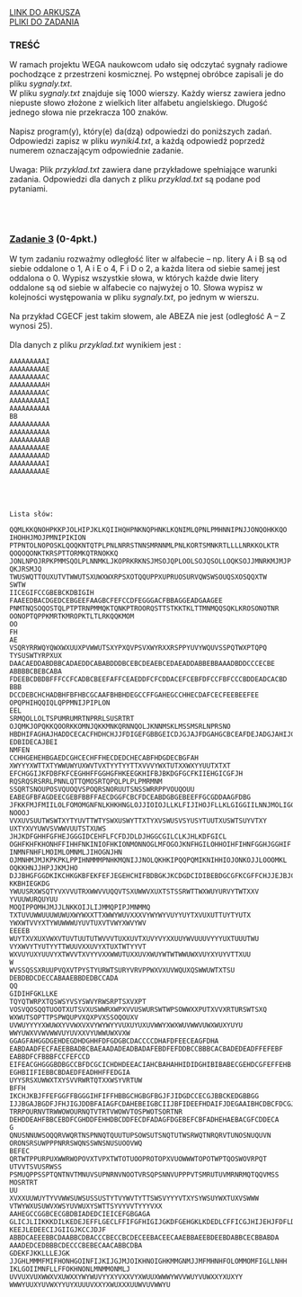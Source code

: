 
<div className="box_link"><a className="link  link_materials" target="_blank" href="https://cke.gov.pl/images/_EGZAMIN_MATURALNY_OD_2015/Arkusze_egzaminacyjne/2018/formula_od_2015/informatyka/MIN-R2_1P-182.pdf">LINK DO ARKUSZA</a>
<br/>
<a className="link  link_materials" href="http://cke.gov.pl/images/_EGZAMIN_MATURALNY_OD_2015/Arkusze_egzaminacyjne/2018/formula_od_2015/informatyka/Dane_PR2.zip">PLIKI DO ZADANIA</a>
<br/>
</div>

### TREŚĆ
W ramach projektu WEGA naukowcom udało się odczytać sygnały radiowe pochodzące
z przestrzeni kosmicznej. Po wstępnej obróbce zapisali je do pliku <i>sygnaly.txt</i>.<br/>
W pliku <i>sygnaly.txt</i> znajduje się 1000 wierszy. Każdy wiersz zawiera jedno niepuste
słowo złożone z wielkich liter alfabetu angielskiego. Długość jednego słowa nie przekracza 100
znaków.<br/><br/>
Napisz <span className="bold">program(y)</span>, który(e) da(dzą) odpowiedzi do poniższych zadań. Odpowiedzi zapisz
w pliku <i>wyniki4.txt</i>, a każdą odpowiedź poprzedź numerem oznaczającym odpowiednie
zadanie.<br/><br/>
<span className="bold">Uwaga</span>: Plik <i>przyklad.txt</i> zawiera dane przykładowe spełniające warunki zadania.
Odpowiedzi dla danych z pliku <i>przyklad.txt</i> są podane pod pytaniami. 

<br/><br/>

### <u>Zadanie 3</u>   (0-4pkt.)
W tym zadaniu rozważmy odległość liter w alfabecie – np. litery A i B są od siebie oddalone
o 1, A i E o 4, F i D o 2, a każda litera od siebie samej jest oddalona o 0. Wypisz wszystkie
słowa, w których każde dwie litery oddalone są od siebie w alfabecie co najwyżej o 10. Słowa
wypisz w kolejności występowania w pliku <i>sygnaly.txt</i>, po jednym w wierszu.<br/><br/>
Na przykład CGECF jest takim słowem, ale ABEZA nie jest (odległość A – Z wynosi 25). <br/><br/>
Dla danych z pliku <i>przyklad.txt</i> wynikiem jest :<br/>

```text
AAAAAAAAAI
AAAAAAAAAE
AAAAAAAAAC
AAAAAAAAAH
AAAAAAAAAC
AAAAAAAAAI
AAAAAAAAAA
BB
AAAAAAAAAA
AAAAAAAAAA
AAAAAAAAAB
AAAAAAAAAE
AAAAAAAAAD
AAAAAAAAAI
AAAAAAAAAE
```

<br/><br/>

<Dropdown title="ODPOWIEDŹ">

```text
Lista słów:

QQMLKKQNOHPKKPJOLHIPJKLKQIIHQHPNKNQPHNKLKQNIMLQPNLPMHNNIPNJJONQOHKKQO
IHOHHJMOJPMNIPIKION
PTPNTOLNOPOSKLQOQKNTQTPLPNLNRRSTNNSMRNNMLPNLKORTSMNKRTLLLLNRKKOLKTR
QOQOQONKTKRSPTTORMKQTRNOKKQ
JONLNPOJRPKPMMSQOLPLNNMKLJKOPRKRKNSJMSOJQPLOOLSOJQSOLLOQKSOJJMNRKMJMJP
QKJRSMJQ
TWUSWQTTOUXUTVTWWUTSXUWXWXRPSXOTQQUPPXUPRUOSURVQWSWSOUQSXOSQQXTW
SWTW
IICEGIFCCGBEBCKDBIGIH
FAAEEDBACDGEDCEBGEEFAAGBCFEFCCDFEGGGACFBBAGGEADGAAGEE
PNMTNQSOQOSTQLPTPTRNPMMQKTQNKPTROORQSTTSTKKTKLTTMNMQQSQKLKROSONOTNR
OONOPTQPPKMRTKMROPKTLTLRKQQKMOM
OO
FH
AE
VSQRYRRWQYQWXWXUUXPVWWUTSXYPXQVPSVXWYRXXRSPPYUVYWQUVSSPQTWXPTQPQ
TYSUSWTYRPXUX
DAACAEDDABDBBCADAEDDCABABDDDBCEBCDEAEBCEDAEADDABBEBBAAADBDDCCCECBE
ABBBBCBEBCABA
FDEEBCDBDBFFFCCFCADBCBEEFAFFCEAEDDFCFCDDACEFCEBFDFCCFBFCCCBDDEADCACBD
BBB
DCCDEBCHCHADBHFBFHBCGCAAFBHBHDEGCCFFGAHEGCCHHECDAFCECFEEBEEFEE
OPQPHIHQQIQLQPPMNIJPIPLON
EEL
SRMQOLLOLTSPUMRUMRTNPRRLSUSRTRT
OJQMKJOPQKKQOORKKOMNJQKKMNKQRNNQOLJKNNMSKLMSSMSRLNPRSNO
HBDHIFAGHAJHADDCECACFHDHCHJJFDIGEFGBBGEICDJGJAJFDGAHGCBCEAFDEJADGJAHIJGD
EDBIDECAJBEI
NMFEN
CCHHGEHEHBGAEDCGHCECHFFHECDEDCHECABFHDGDECBGFAH
XWYYYXWTTXTYWWUWYUXWVTVXTYYTYYTTXVVVYWXTUTXXWXYYUUTXTXT
EFCHGGIJKFDBFKFCEGHHFFGGHGFHKEEGKHIFBJBKDGFGCFKIIEHGICGFJH
RQSRQSRSRRLPNNLQTTQMOSRTQPQLPLPLPMRMNM
SSQRTSNOUPOSVQUOQVSPOQRSNORUUTSNSSWRRPPVOUQOUU
EABEGFBFAGDEECGEBFBBFFAECDGGFCBCFDCEABDGBGEBEEFFGCGDDAAGFDBG
JFKKFMJFMIILOLFOMOMGNFNLKHKHNGLOJJIOIOJLLKLFIJIHOJFLLKLGIGGIILNNJMOLIGGHLFI
NOOOJ
VVXUVSUUTWSWTXYTYUVTTWTYSWXUSWYTTXTYXVSWUSVSYUSYTUUTXUSWTSUYVTXY
UXTYXVYUWVSVWWVUUTSTXUWS
JHJKDFGHHFGFHEJGGGIDCEHFLFCFDJDLDJHGGCGILCLKJHLKDFGICL
OGHFKHFKHONHFFIHHFNKINIOFHKIONMONNOGLMFOGOJKNFHGILOHHOIHFIHNFGGHJGGHIF
INMNFNHFLMOIMLOMNMLJIHOGNJHN
OJMNHMJMJKPKPKLPPIHNMMMPNHKMQNIJJNOLQKHKIPQQPQMIKNIHHIOJONKOJJLOOOMKL
OQKKHNJJHPJJKMJHO
DJJBHGFGGDKIKCHKGKBFEKFEFJEGEHCHIFBDBGKJKCDGDCIDIBEBDGCGFKCGFFCHJJEJBJCIH
KKBHIEGKDG
YWUUSRXWSQTYVXVVUTRXWWVVUQQVTSXUWWVXUXTSTSSRWTTWXWUYURVYTWTXXV
YVUUWURQUYUU
MOQIPPOMHJMJJLNKKOIJLIJMMQPIPJMNMMQ
TXTUVUWWUUUWUWUXWYWXXTTXWWYWUVXXXVYWYWYVUYYUYTXVUXUTTUYTYUTX
YWXWTVVYXTYWUWWWUYUVTUXVTVWYXWVYWV
EEEEB
WUYTXVXUXVWXVTUVTUUTUTWVVVTUXXUVTXUVYVYXXUUYWVUUUVYYYUXTUUUTWU
VYXWVYTYUTYYTTWUUVXXUVYXTUXTWTYYVT
WXVUYUXYUUVYXTWVVTXVYYVXXWWUTUXXUVXWUYWTWTWWUWXVUYXYUYVTTXUU
W
WVSSQSSXRUUPVQXVTPYSTYURWTSURYVRVPPWXVXUVWQUXQSWWUWTXTSU
DEBDBDCDECCABAAEBBDEDBCCADA
QQ
GIDIHFGKLLKE
TQYQTWRPXTQSWSYVSYSWVYRWSRPTSXVXPT
VOSVQOSQQTUOOTXUTSVXUSWWRXWPXVVUSWURSWTWPSOWWXXPUTXVVXRTURSWTSXQ
WXWUTSOPTTPSPWQUPVXQXPVXSSOQOUXV
UVWUYYYYXWUWXYVVWXVXVYWYWYYVUXUYUXUVWWYXWXWUVWWVUWXWUXYUYU
WWYUWXVVWVWWVUYUVXXVYUWWUWXVXW
GGAGFAHGGDGEHDEGDHDGHHFDFGDGBCDACCCCDHAFDFEECEAGFDHA
EABDAADFECFAEEBBADBCBAEAADADEADBADAFEBDFEFDDBCCBBBCACBADEDEADFFEFEBF
EABBDFCFBBBFCCFEFCCD
EIFEACGHGGGBDBGCCBFDCGCICHDHDEEACIAHCBAHAHHIDIDGHIBIBABECGEHDCGFEFFEHB
EGHBIIFIEBBCBDAEDFEADHHFFEDGIA
UYYSRSXUWWXTXYSVVRWRTQTXXWSYVRTUW
BFFH
IKCHJKBJFFEFGGFFBGGGIHFIFFHBBGCHGBGFBGJFJIDGDCCECGJBBCKEDGBBGG
IJJBGAJBGDFJFHJIGJDDBFAIAGFCDAHEBEIGBCIIJBFIDEEFHDAIFJDEGAAIBHCDBCFDCGJIBD
TRRPOURNVTRWWOWOURNQTVTRTVWOWVTOSPWOTSORTNR
DEHDDEAHFBBCEBDFCGHDDFEHHDBCDDFECDFADAGFDGEBEFCBFADHEHAEBACGFCDDECA
G 
QNUSNNUWSOQQRVWQRTNSPNNQTQUUTUPSOWSUTSNQTUTWSRWQTNRQRVTUNOSNUQUVN
ORONSRSUWPPPNRRSWQNSSWNSNUSUOOVWQ
BEFEC
QRTWTPPURPUXWWRWOPOVXTVPXTWTOTUOOPROTOPXVUOWWWTOPOTWPTQOSWOVRPQT
UTVVTSVUSRWSS
PSMUQPPSSPTQNTNVTMNUVSUPNRNVNOOTVRSQPSNNVUPPPVTSMRUTUVMRNRMQTQQVMSS
MOSRTRT
UU
XVXXUUWUYTYVVWWSUWSUSSUSTYTVYWVTYTTSWSVYYYVTXYSYWSUYWXTUXVSWWW
VTWYWXUSUWVXWSYUVWUXYSWTTSYVYVVTYYYVXX
AAHEGCCGGBCECGBDBIADEDCIEICEFGBGAGA
GLICJLIIKKKDILKEDEJEFFLGECLFFIFGFHIGIJGKDFGEHGKLKDEDLCFFICGJHIJEHJFDFLDHGIDL
KEEJLEDEECIJGIIGJKCCJDJF
ABBDCAEEEBBCDAABBCDBACCCBECCBCDECEEBACEECAAEBBAEEBDEEBDABBCECBBABDA
AAADEDCEDBBBCDECCCBEBECAACABBCDBA
GDEKFJKKLLLEJGK
JJGHLMMMFMIFHONHGOINFIJKIJGJMJOIKHNOIGHKMMGNMJJMFMHNHFOLOMMOMFIGLLNHH
IKLGOIIMNFLLFFOKHNONLMNMMONMLJ
UVVUXVUXWWXVXUWXXYWYWUVYYXYVXXVYXWUUXWWWYWVVWUYVUWXXYXUXYY
WWWYUUXYUVWXYYUYXUUUVXXYXWUXXXUUWVUVWWYU 
```
</Dropdown>